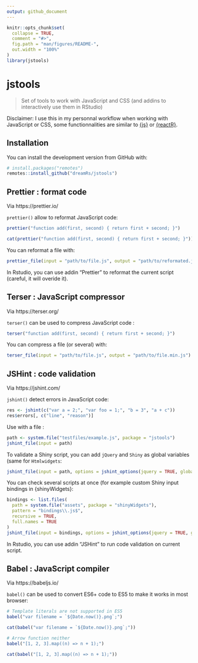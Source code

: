 ```yaml
---
output: github_document
---
```


<!-- README.md is generated from README.Rmd. Please edit that file -->

```r
knitr::opts_chunk$set(
  collapse = TRUE,
  comment = "#>",
  fig.path = "man/figures/README-",
  out.width = "100%"
)
library(jstools)
```

# jstools

<!-- badges: start -->
<!-- badges: end -->

> Set of tools to work with JavaScript and CSS (and addins to interactively use them in RStudio)

Disclaimer: I use this in my personnal workflow when working with JavaScript or CSS, some functionnalities are similar to [{js}](https://github.com/jeroen/js) or [{reactR}](https://github.com/react-R/reactR).


## Installation

You can install the development version from GitHub with:

``` r
# install.packages("remotes")
remotes::install_github("dreamRs/jstools")
```


## Prettier : format code

Via https://prettier.io/

`prettier()` allow to reformat JavaScript code:

```r
prettier("function add(first, second) { return first + second; }")
```
```r
cat(prettier("function add(first, second) { return first + second; }"))
```

You can reformat a file with:

```r
prettier_file(input = "path/to/file.js", output = "path/to/reformated.js")
```

In Rstudio, you can use addin "Prettier" to reformat the current script (careful, it will overide it).



## Terser : JavaScript compressor

Via https://terser.org/

`terser()` can be used to compress JavaScript code :

```r
terser("function add(first, second) { return first + second; }")
```

You can compress a file (or several) with:

```r
terser_file(input = "path/to/file.js", output = "path/to/file.min.js")
```


## JSHint : code validation

Via https://jshint.com/

`jshint()` detect errors in JavaScript code:

```r
res <- jshint(c("var a = 2;", "var foo = 1;", "b = 3", "a + c"))
res$errors[, c("line", "reason")]
```

Use with a file : 

```r
path <- system.file("testfiles/example.js", package = "jstools")
jshint_file(input = path)

```

To validate a Shiny script, you can add `jQuery` and `Shiny` as global variables (same for `Htmlwidgets`:

```r
jshint_file(input = path, options = jshint_options(jquery = TRUE, globals = list("Shiny")))
```

You can check several scripts at once (for example custom Shiny input bindings in {shinyWidgets}:

```r
bindings <- list.files(
  path = system.file("assets", package = "shinyWidgets"), 
  pattern = "bindings\\.js$",
  recursive = TRUE, 
  full.names = TRUE
)
jshint_file(input = bindings, options = jshint_options(jquery = TRUE, globals = list("Shiny")))
```


In Rstudio, you can use addin "JSHint" to run code validation on current script.



## Babel : JavaScript compiler

Via https://babeljs.io/

`babel()` can be used to convert ES6+ code to ES5 to make it works in most browser:

```r
# Template literals are not supported in ES5
babel("var filename = `${Date.now()}.png`;")
```
```r
cat(babel("var filename = `${Date.now()}.png`;"))
```



```r
# Arrow function neither
babel("[1, 2, 3].map((n) => n + 1);")
```
```r
cat(babel("[1, 2, 3].map((n) => n + 1);"))
```



